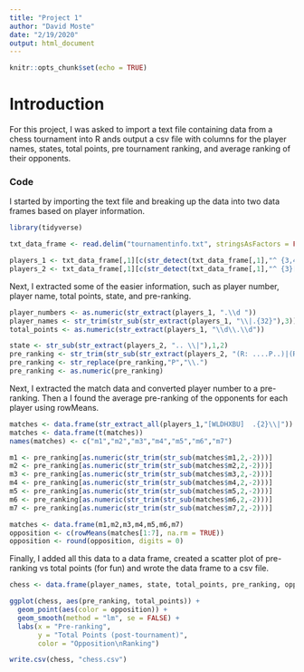 ```yaml
---
title: "Project 1"
author: "David Moste"
date: "2/19/2020"
output: html_document
---
```


```r
knitr::opts_chunk$set(echo = TRUE)
```

# Introduction
For this project, I was asked to import a text file containing data from a chess tournament into R ands output a csv file with columns for the player names, states, total points, pre tournament ranking, and average ranking of their opponents.

### Code
I started by importing the text file and breaking up the data into two data frames based on player information.
```r
library(tidyverse)

txt_data_frame <- read.delim("tournamentinfo.txt", stringsAsFactors = FALSE)

players_1 <- txt_data_frame[,1][c(str_detect(txt_data_frame[,1],"^ {3,4}\\d"))]
players_2 <- txt_data_frame[,1][c(str_detect(txt_data_frame[,1],"^ {3}[^ \\d]"))]
```

Next, I extracted some of the easier information, such as player number, player name, total points, state, and pre-ranking.
```r
player_numbers <- as.numeric(str_extract(players_1, ".\\d "))
player_names <- str_trim(str_sub(str_extract(players_1, "\\|.{32}"),3))
total_points <- as.numeric(str_extract(players_1, "\\d\\.\\d"))

state <- str_sub(str_extract(players_2, ".. \\|"),1,2)
pre_ranking <- str_trim(str_sub(str_extract(players_2, "(R: ....P..)|(R: ....)"),4))
pre_ranking <- str_replace(pre_ranking,"P","\\.")
pre_ranking <- as.numeric(pre_ranking)
```

Next, I extracted the match data and converted player number to a pre-ranking. Then a I found the average pre-ranking of the opponents for each player using rowMeans.
```r
matches <- data.frame(str_extract_all(players_1,"[WLDHXBU]  .{2}\\|"))
matches <- data.frame(t(matches))
names(matches) <- c("m1","m2","m3","m4","m5","m6","m7")

m1 <- pre_ranking[as.numeric(str_trim(str_sub(matches$m1,2,-2)))]
m2 <- pre_ranking[as.numeric(str_trim(str_sub(matches$m2,2,-2)))]
m3 <- pre_ranking[as.numeric(str_trim(str_sub(matches$m3,2,-2)))]
m4 <- pre_ranking[as.numeric(str_trim(str_sub(matches$m4,2,-2)))]
m5 <- pre_ranking[as.numeric(str_trim(str_sub(matches$m5,2,-2)))]
m6 <- pre_ranking[as.numeric(str_trim(str_sub(matches$m6,2,-2)))]
m7 <- pre_ranking[as.numeric(str_trim(str_sub(matches$m7,2,-2)))]

matches <- data.frame(m1,m2,m3,m4,m5,m6,m7)
opposition <- c(rowMeans(matches[1:7], na.rm = TRUE))
opposition <- round(opposition, digits = 0)
```

Finally, I added all this data to a data frame, created a scatter plot of pre-ranking vs total points (for fun) and wrote the data frame to a csv file.
```r
chess <- data.frame(player_names, state, total_points, pre_ranking, opposition)

ggplot(chess, aes(pre_ranking, total_points)) +
  geom_point(aes(color = opposition)) +
  geom_smooth(method = "lm", se = FALSE) +
  labs(x = "Pre-ranking",
       y = "Total Points (post-tournament)",
       color = "Opposition\nRanking")

write.csv(chess, "chess.csv")
```
